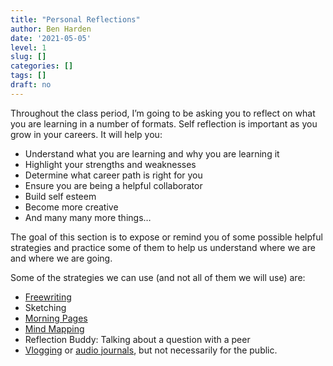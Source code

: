 ```yaml
---
title: "Personal Reflections"
author: Ben Harden
date: '2021-05-05'
level: 1
slug: []
categories: []
tags: []
draft: no
---
```


Throughout the class period, I'm going to be asking you to reflect on what you are learning in a number of formats. Self reflection is important as you grow in your careers. It will help you:

* Understand what you are learning and why you are learning it
* Highlight your strengths and weaknesses 
* Determine what career path is right for you
* Ensure you are being a helpful collaborator
* Build self esteem
* Become more creative
* And many many more things...

The goal of this section is to expose or remind you of some possible helpful strategies and practice some of them to help us understand where we are and where we are going.

Some of the strategies we can use (and not all of them we will use) are:

* [Freewriting](https://writingprocess.mit.edu/process/step-1-generate-ideas/instructions/freewriting)
* Sketching
* [Morning Pages](https://www.chriswinfield.com/morning-pages/)
* [Mind Mapping](https://en.wikipedia.org/wiki/Mind_map)
* Reflection Buddy: Talking about a question with a peer
* [Vlogging](https://en.wikipedia.org/wiki/Vlog) or [audio journals](https://www.journalinghabit.com/guide-to-keeping-an-audio-journal/), but not necessarily for the public.
